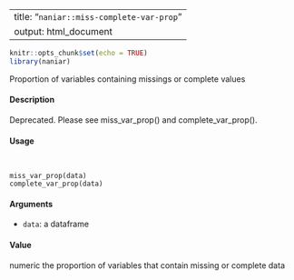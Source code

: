 

---
title: "``naniar::miss-complete-var-prop``"
output: html_document
---

```r
knitr::opts_chunk$set(echo = TRUE)
library(naniar)
```


Proportion of variables containing missings or complete values

####  Description 

Deprecated. Please see miss_var_prop() and complete_var_prop().

####  Usage 
<pre><code>

miss_var_prop(data)
complete_var_prop(data)
</code></pre>
#### Arguments 

* ``data``:  a dataframe

#### Value 

numeric the proportion of variables that contain missing or complete data
